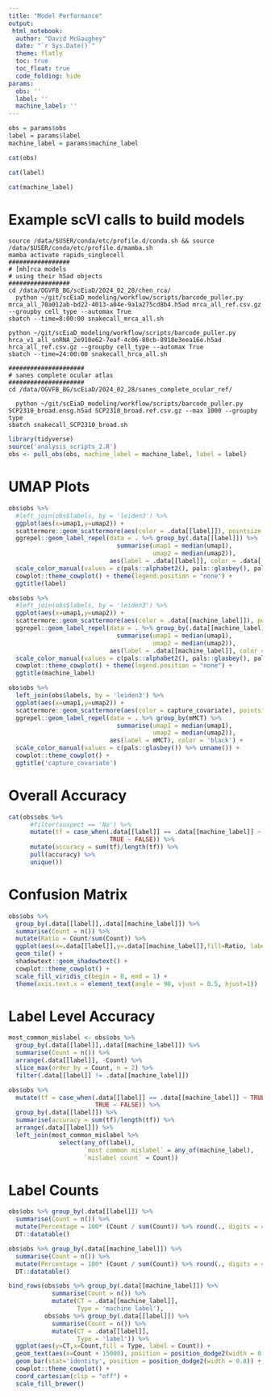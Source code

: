 ```yaml
---
title: "Model Performance"
output:
 html_notebook:
  author: "David McGaughey"
  date: "`r Sys.Date()`"
  theme: flatly
  toc: true
  toc_float: true
  code_folding: hide
params:
  obs: ''
  label: ''
  machine_label: ''
---
```


```r

obs = params$obs
label = params$label
machine_label = params$machine_label

cat(obs)

cat(label)

cat(machine_label)
```


# Example scVI calls to build models
```base

source /data/$USER/conda/etc/profile.d/conda.sh && source /data/$USER/conda/etc/profile.d/mamba.sh
mamba activate rapids_singlecell
#################
# [mh]rca models
# using their h5ad objects
#################
cd /data/OGVFB_BG/scEiaD/2024_02_28/chen_rca/
  python ~/git/scEiaD_modeling/workflow/scripts/barcode_puller.py mrca_all_70a012ab-bd22-4013-a04e-9a1a275cd8b4.h5ad mrca_all_ref.csv.gz --groupby cell_type --automax True
sbatch --time=8:00:00 snakecall_mrca_all.sh

python ~/git/scEiaD_modeling/workflow/scripts/barcode_puller.py hrca_v1_all_snRNA_2e910e62-7eaf-4c06-80cb-8918e3eea16e.h5ad  hrca_all_ref.csv.gz --groupby cell_type --automax True
sbatch --time=24:00:00 snakecall_hrca_all.sh

#####################
# sanes complete ocular atlas
#####################
cd /data/OGVFB_BG/scEiaD/2024_02_28/sanes_complete_ocular_ref/
  
  python ~/git/scEiaD_modeling/workflow/scripts/barcode_puller.py SCP2310_broad.ensg.h5ad SCP2310_broad.ref.csv.gz --max 1000 --groupby type
sbatch snakecall_SCP2310_broad.sh

```


```r
library(tidyverse)
source('analysis_scripts_2.R')
obs <- pull_obs(obs, machine_label = machine_label, label = label)
```

# UMAP Plots
```r
obs$obs %>% 
  #left_join(obs$labels, by = 'leiden3') %>% 
  ggplot(aes(x=umap1,y=umap2)) +
  scattermore::geom_scattermore(aes(color = .data[[label]]), pointsize = 0.8, alpha = 0.5) +
  ggrepel::geom_label_repel(data = . %>% group_by(.data[[label]]) %>% 
                              summarise(umap1 = median(umap1),
                                        umap2 = median(umap2)),
                            aes(label = .data[[label]], color = .data[[label]])) +
  scale_color_manual(values = c(pals::alphabet2(), pals::glasbey(), pals::kelly(), pals::alphabet()) %>% unname()) + 
  cowplot::theme_cowplot() + theme(legend.position = "none") +
  ggtitle(label)

obs$obs %>% 
  #left_join(obs$labels, by = 'leiden3') %>% 
  ggplot(aes(x=umap1,y=umap2)) +
  scattermore::geom_scattermore(aes(color = .data[[machine_label]]), pointsize = 0.8, alpha = 0.5) +
  ggrepel::geom_label_repel(data = . %>% group_by(.data[[machine_label]]) %>% 
                              summarise(umap1 = median(umap1),
                                        umap2 = median(umap2)),
                            aes(label = .data[[machine_label]], color = .data[[machine_label]])) +
  scale_color_manual(values = c(pals::alphabet2(), pals::glasbey(), pals::kelly(), pals::alphabet()) %>% unname()) + 
  cowplot::theme_cowplot() + theme(legend.position = "none") +
  ggtitle(machine_label)

obs$obs %>% 
  left_join(obs$labels, by = 'leiden3') %>% 
  ggplot(aes(x=umap1,y=umap2)) +
  scattermore::geom_scattermore(aes(color = capture_covariate), pointsize = 0.8, alpha = 0.5) +
  ggrepel::geom_label_repel(data = . %>% group_by(mMCT) %>% 
                              summarise(umap1 = median(umap1),
                                        umap2 = median(umap2)),
                            aes(label = mMCT), color = 'black') +
  scale_color_manual(values = c(pals::glasbey()) %>% unname()) + 
  cowplot::theme_cowplot() +
  ggtitle('capture_covariate')
```

# Overall Accuracy
```r
cat(obs$obs %>% 
      #filter(suspect == 'No') %>% 
      mutate(tf = case_when(.data[[label]] == .data[[machine_label]] ~ TRUE,
                            TRUE ~ FALSE)) %>% 
      mutate(accuracy = sum(tf)/length(tf)) %>% 
      pull(accuracy) %>% 
      unique())
```

# Confusion Matrix
```r
obs$obs %>% 
  group_by(.data[[label]],.data[[machine_label]]) %>% 
  summarise(Count = n()) %>% 
  mutate(Ratio = Count/sum(Count)) %>% 
  ggplot(aes(x=.data[[label]],y=.data[[machine_label]],fill=Ratio, label = round(Ratio, 2))) + 
  geom_tile() + 
  shadowtext::geom_shadowtext() + 
  cowplot::theme_cowplot() +
  scale_fill_viridis_c(begin = 0, end = 1) +
  theme(axis.text.x = element_text(angle = 90, vjust = 0.5, hjust=1)) 
```

# Label Level Accuracy
```r
most_common_mislabel <- obs$obs %>% 
  group_by(.data[[label]],.data[[machine_label]]) %>% 
  summarise(Count = n()) %>% 
  arrange(.data[[label]], -Count) %>% 
  slice_max(order_by = Count, n = 2) %>% 
  filter(.data[[label]] != .data[[machine_label]])

obs$obs %>% 
  mutate(tf = case_when(.data[[label]] == .data[[machine_label]] ~ TRUE,
                        TRUE ~ FALSE)) %>% 
  group_by(.data[[label]]) %>% 
  summarise(accuracy = sum(tf)/length(tf)) %>% 
  arrange(.data[[label]]) %>% 
  left_join(most_common_mislabel %>% 
              select(any_of(label), 
                     `most common mislabel` = any_of(machine_label),
                     `mislabel count` = Count))
```

# Label Counts
```r
obs$obs %>% group_by(.data[[label]]) %>% 
  summarise(Count = n()) %>% 
  mutate(Percentage = 100* (Count / sum(Count)) %>% round(., digits = 4)) %>% 
  DT::datatable()
```

```r
obs$obs %>% group_by(.data[[machine_label]]) %>% 
  summarise(Count = n()) %>% 
  mutate(Percentage = 100* (Count / sum(Count)) %>% round(., digits = 4)) %>% 
  DT::datatable()
```


```r
bind_rows(obs$obs %>% group_by(.data[[machine_label]]) %>% 
            summarise(Count = n()) %>% 
            mutate(CT = .data[[machine_label]],
                   Type = 'machine label'),
          obs$obs %>% group_by(.data[[label]]) %>% 
            summarise(Count = n()) %>% 
            mutate(CT = .data[[label]],
                   Type = 'label')) %>% 
  ggplot(aes(y=CT,x=Count,fill = Type, label = Count)) + 
  geom_text(aes(x=Count + 15000), position = position_dodge2(width = 0.8)) +
  geom_bar(stat='identity', position = position_dodge2(width = 0.8)) +
  cowplot::theme_cowplot() +
  coord_cartesian(clip = "off") +
  scale_fill_brewer()
```